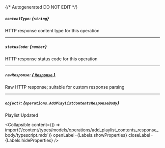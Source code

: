 {/* Autogenerated DO NOT EDIT  */}

##### `contentType`: *{`string`}*
HTTP response content type for this operation

---
##### `statusCode`: *{`number`}*
HTTP response status code for this operation

---
##### `rawResponse`: [*{ `Response` }*](https://developer.mozilla.org/en-US/docs/Web/API/Response)
Raw HTTP response; suitable for custom response parsing

---
##### `object?`: *{`operations.AddPlaylistContentsResponseBody`}*
Playlist Updated

<Collapsible content={() => import('/content/types/models/operations/add_playlist_contents_response_body/typescript.mdx')} openLabel={Labels.showProperties} closeLabel={Labels.hideProperties} />



